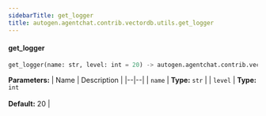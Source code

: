 ```yaml
---
sidebarTitle: get_logger
title: autogen.agentchat.contrib.vectordb.utils.get_logger
---
```


<code class="doc-symbol doc-symbol-heading doc-symbol-function"></code>
#### get_logger
<a href="#autogen.agentchat.contrib.vectordb.utils..get_logger" class="headerlink" title="Permanent link"></a>

```python
get_logger(name: str, level: int = 20) -> autogen.agentchat.contrib.vectordb.utils.ColoredLogger
```

    

<b>Parameters:</b>
| Name | Description |
|--|--|
| `name` | **Type:** `str` |
| `level` | **Type:** `int`<br/><br/>**Default:** 20 |

<br />
